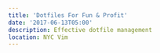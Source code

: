 ```yaml
---
title: 'Dotfiles For Fun & Profit'
date: '2017-06-13T05:00'
description: Effective dotfile management
location: NYC Vim
---
```

<ResponsiveIFrame
  src="https://docs.google.com/presentation/d/e/2PACX-1vQZg4uXLyw5SMuTbyZJ--fksNQTq4Ih34aWwcdLq9bAe1BeKLpcP-d05UwAAtVJieh5WjkD0iJln4is/embed?start=false&loop=false&delayms=3000"
  width="960"
  height="569"
  className="my-4"
/>
